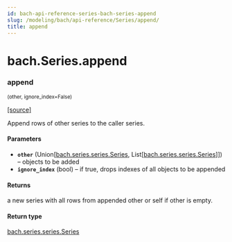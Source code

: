 ```yaml
---
id: bach-api-reference-series-bach-series-append
slug: /modeling/bach/api-reference/Series/append/
title: append
---
```


# bach.Series.append

<div className="method">

### <span className="name">append</span>

<small className="parameter-list">(<span className="parameter" id="other">other</span>, <span className="parameter" id="ignore_index">ignore_index=False</span>)</small>


&#8203;<span className="view-source">[[source]](https://github.com/objectiv/objectiv-analytics/blob/main/bach/bach/series/series.py)</span>

<div className="content">

Append rows of other series to the caller series.


#### Parameters

* **`other`** (Union[[bach.series.series.Series](/modeling/bach/api-reference/Series/bach.Series.mdx), List[[bach.series.series.Series](/modeling/bach/api-reference/Series/bach.Series.mdx)]]) – objects to be added
* **`ignore_index`** (bool) – if true, drops indexes of all objects to be appended



#### Returns

a new series with all rows from appended other or self if other is empty.



#### Return type

[bach.series.series.Series](/modeling/bach/api-reference/Series/bach.Series.mdx)



</div>


</div>
